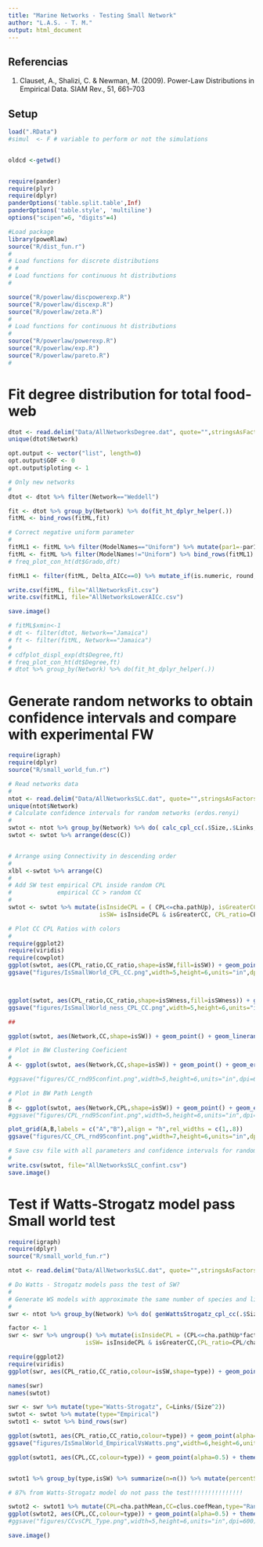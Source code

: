 ```yaml
---
title: "Marine Networks - Testing Small Network"
author: "L.A.S. - T. M."
output: html_document
---
```

## Referencias

1. Clauset, A., Shalizi, C. & Newman, M. (2009). Power-Law Distributions in Empirical Data. SIAM Rev., 51, 661–703

## Setup

```r
load(".RData")
#simul  <- F # variable to perform or not the simulations


oldcd <-getwd()


require(pander)
require(plyr)
require(dplyr)
panderOptions('table.split.table',Inf)
panderOptions('table.style', 'multiline')
options("scipen"=6, "digits"=4)

#Load package
library(poweRlaw) 
source("R/dist_fun.r")
# 
# Load functions for discrete distributions
# # 
# Load functions for continuous ht distributions
# 

source("R/powerlaw/discpowerexp.R")
source("R/powerlaw/discexp.R")
source("R/powerlaw/zeta.R")
# 
# Load functions for continuous ht distributions
# 
source("R/powerlaw/powerexp.R")
source("R/powerlaw/exp.R")
source("R/powerlaw/pareto.R")
#

```


# Fit degree distribution for total food-web

```r

dtot <- read.delim("Data/AllNetworksDegree.dat", quote="",stringsAsFactors = F)
unique(dtot$Network)

opt.output <- vector("list", length=0)
opt.output$GOF <- 0
opt.output$ploting <- 1

# Only new networks
#
dtot <- dtot %>% filter(Network=="Weddell")

fit <- dtot %>% group_by(Network) %>% do(fit_ht_dplyr_helper(.))
fitML <- bind_rows(fitML,fit)

# Correct negative uniform parameter
#
fitML1 <- fitML %>% filter(ModelNames=="Uniform") %>% mutate(par1=-par1)
fitML <- fitML %>% filter(ModelNames!="Uniform") %>% bind_rows(fitML1)
# freq_plot_con_ht(dt$Grado,dft)

fitML1 <- filter(fitML, Delta_AICc==0) %>% mutate_if(is.numeric, round, digits=4) 

write.csv(fitML, file="AllNetworksFit.csv")
write.csv(fitML1, file="AllNetworksLowerAICc.csv")

save.image()

# fitML$xmin<-1
# dt <- filter(dtot, Network=="Jamaica")
# ft <- filter(fitML, Network=="Jamaica")
# 
# cdfplot_displ_exp(dt$Degree,ft)
# freq_plot_con_ht(dt$Degree,ft)
# dtot %>% group_by(Network) %>% do(fit_ht_dplyr_helper(.))


```


# Generate random networks to obtain confidence intervals and compare with experimental FW


```r
require(igraph)
require(dplyr)
source("R/small_world_fun.r")

# Read networks data
#
ntot <- read.delim("Data/AllNetworksSLC.dat", quote="",stringsAsFactors = F)
unique(ntot$Network)
# Calculate confidence intervals for random networks (erdos.renyi)
#
swtot <- ntot %>% group_by(Network) %>% do( calc_cpl_cc(.$Size,.$Links,.$CPL,.$CC)) %>% inner_join(ntot) 
swtot <- swtot %>% arrange(desc(C))


# Arrange using Connectivity in descending order 
#
xlbl <-swtot %>% arrange(C) 
#
# Add SW test empirical CPL inside random CPL
#             empirical CC > random CC
#
swtot <- swtot %>% mutate(isInsideCPL = ( CPL<=cha.pathUp), isGreaterCC =( CC>clus.coefHigh),
                          isSW= isInsideCPL & isGreaterCC, CPL_ratio=CPL/cha.pathMean, CC_ratio=CC/clus.coefMean,isSWness=SWness>SWnessCI)  

# Plot CC CPL Ratios with colors 
#
require(ggplot2)
require(viridis)
require(cowplot)
ggplot(swtot, aes(CPL_ratio,CC_ratio,shape=isSW,fill=isSW)) + geom_point() + theme_bw()+  scale_colour_viridis(discrete = T) + scale_fill_viridis(discrete = T) + geom_text(aes(label=Network),check_overlap = TRUE,size=3,vjust=0,nudge_y = 0.03) +  theme(legend.position="bottom") + scale_shape_manual(values=c(21,25))+ ylab(expression(CC[Empirical]/CC[Random])) +  xlab(expression(CPL[Empirical]/CPL[Random]))
ggsave("figures/IsSmallWorld_CPL_CC.png",width=5,height=6,units="in",dpi=600)



ggplot(swtot, aes(CPL_ratio,CC_ratio,shape=isSWness,fill=isSWness)) + geom_point() + theme_bw()+  scale_colour_viridis(discrete = T) + scale_fill_viridis(discrete = T) + geom_text(aes(label=Network),check_overlap = TRUE,size=3,vjust=0,nudge_y = 0.03) +  theme(legend.position="bottom") + scale_shape_manual(values=c(21,25))+ ylab(expression(CC[Empirical]/CC[Random])) +  xlab(expression(CPL[Empirical]/CPL[Random]))
ggsave("figures/IsSmallWorld_ness_CPL_CC.png",width=5,height=6,units="in",dpi=600)

##

ggplot(swtot, aes(Network,CC,shape=isSW)) + geom_point() + geom_linerange(aes(ymin = clus.coefLow, ymax = clus.coefHigh)) +theme_bw()+coord_flip() + scale_shape_manual(values=c(21,25),guide=FALSE) + scale_colour_viridis(discrete = T,guide=FALSE)+ scale_x_discrete(limits=xlbl$Network) # + scale_y_log10()  

# Plot in BW Clustering Coeficient
#
A <- ggplot(swtot, aes(Network,CC,shape=isSW)) + geom_point() + geom_errorbar(aes(ymin = clus.coefLow, ymax = clus.coefHigh),width=0.1) +theme_bw()+coord_flip()+ scale_shape_manual(values=c(21,25),guide=FALSE) + scale_x_discrete(limits=xlbl$Network)  + theme(axis.title.y = element_blank())

#ggsave("figures/CC_rnd95confint.png",width=5,height=6,units="in",dpi=600)

# Plot in BW Path Length
#
B <- ggplot(swtot, aes(Network,CPL,shape=isSW)) + geom_point() + geom_errorbar(aes(ymin = cha.pathLow, ymax = cha.pathUp),width=0.1) +theme_bw()+coord_flip()  + scale_x_discrete(limits=xlbl$Network) + scale_shape_manual(values=c(21,25),guide=FALSE) + theme(axis.text.y = element_blank()) + xlab("")
#ggsave("figures/CPL_rnd95confint.png",width=5,height=6,units="in",dpi=600)

plot_grid(A,B,labels = c("A","B"),align = "h",rel_widths = c(1,.8))
ggsave("figures/CC_CPL_rnd95confint.png",width=7,height=6,units="in",dpi=600)

# Save csv file with all parameters and confidence intervals for random networks
#
write.csv(swtot, file="AllNetworksSLC_confint.csv")
save.image()
```


# Test if Watts-Strogatz model pass Small world test 

```r
require(igraph)
require(dplyr)
source("R/small_world_fun.r")

ntot <- read.delim("Data/AllNetworksSLC.dat", quote="",stringsAsFactors = F)

# Do Watts - Strogatz models pass the test of SW?
#
# Generate WS models with approximate the same number of species and links and test if they pass our test
#
swr <- ntot %>% group_by(Network) %>% do( genWattsStrogatz_cpl_cc(.$Size,.$Links,10)) 

factor <- 1
swr <- swr %>% ungroup() %>% mutate(isInsideCPL = (CPL<=cha.pathUp*factor), isGreaterCC =( CC>clus.coefHigh), 
                      isSW= isInsideCPL & isGreaterCC,CPL_ratio=CPL/cha.pathMean,CC_ratio=CC/clus.coefMean)

require(ggplot2)
require(viridis)
ggplot(swr, aes(CPL_ratio,CC_ratio,colour=isSW,shape=type)) + geom_point(shape=25) + theme_bw()+  scale_colour_viridis(discrete = T) + facet_wrap(~Network)

names(swr)
names(swtot)

swr <- swr %>% mutate(type="Watts-Strogatz", C=Links/(Size^2))
swtot <- swtot %>% mutate(type="Empirical")
swtot1 <- swtot %>% bind_rows(swr)

ggplot(swtot1, aes(CPL_ratio,CC_ratio,colour=type)) + geom_point(alpha=0.7) + theme_bw()+  scale_colour_viridis(discrete = T) + facet_wrap(~isSW) + theme(legend.position="bottom")
ggsave("figures/IsSmalWorld_EmpiricalVsWatts.png",width=6,height=6,units="in",dpi=600)

ggplot(swtot1, aes(CPL,CC,colour=type)) + geom_point(alpha=0.5) + theme_bw()+  scale_colour_viridis(discrete = T) + theme(legend.position="bottom")


swtot1 %>% group_by(type,isSW) %>% summarize(n=n()) %>% mutate(percentSmallWorld=n/sum(n))

# 87% from Watts-Strogatz model do not pass the test!!!!!!!!!!!!!!!

swtot2 <- swtot1 %>% mutate(CPL=cha.pathMean,CC=clus.coefMean,type="Random") %>% bind_rows(swtot1)
ggplot(swtot2, aes(CPL,CC,colour=type)) + geom_point(alpha=0.5) + theme_bw()+  scale_colour_viridis(discrete = T) + theme(legend.position="bottom")
#ggsave("figures/CCvsCPL_Type.png",width=5,height=6,units="in",dpi=600)

save.image()



```
